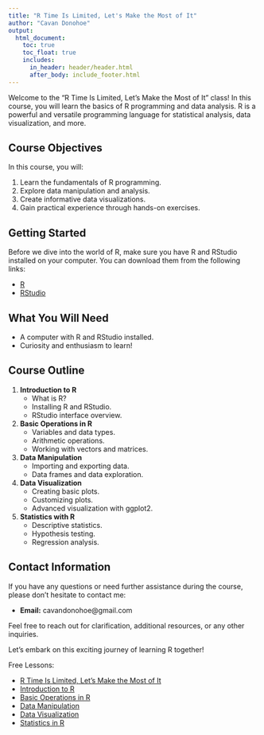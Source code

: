 ```yaml
---
title: "R Time Is Limited, Let's Make the Most of It"
author: "Cavan Donohoe"
output:
  html_document:
    toc: true
    toc_float: true
    includes:
      in_header: header/header.html
      after_body: include_footer.html
---
```


Welcome to the "R Time Is Limited, Let's Make the Most of It" class! In this course, you will learn the basics of R programming and data analysis. R is a powerful and versatile programming language for statistical analysis, data visualization, and more.

## Course Objectives

In this course, you will:

1. Learn the fundamentals of R programming.
2. Explore data manipulation and analysis.
3. Create informative data visualizations.
4. Gain practical experience through hands-on exercises.

## Getting Started

Before we dive into the world of R, make sure you have R and RStudio installed on your computer. You can download them from the following links:

- [R](https://cran.r-project.org/mirrors.html)
- [RStudio](https://www.rstudio.com/products/rstudio/download/)

## What You Will Need

- A computer with R and RStudio installed.
- Curiosity and enthusiasm to learn!

## Course Outline

1. **Introduction to R**
   - What is R?
   - Installing R and RStudio.
   - RStudio interface overview.

2. **Basic Operations in R**
   - Variables and data types.
   - Arithmetic operations.
   - Working with vectors and matrices.

3. **Data Manipulation**
   - Importing and exporting data.
   - Data frames and data exploration.

4. **Data Visualization**
   - Creating basic plots.
   - Customizing plots.
   - Advanced visualization with ggplot2.

5. **Statistics with R**
   - Descriptive statistics.
   - Hypothesis testing.
   - Regression analysis.

## Contact Information

If you have any questions or need further assistance during the course, please don't hesitate to contact me:

- **Email:** cavandonohoe@gmail.com

Feel free to reach out for clarification, additional resources, or any other inquiries.

Let's embark on this exciting journey of learning R together!



Free Lessons:

- [R Time Is Limited, Let's Make the Most of It](https://cavandonohoe.github.io/learn_r.html)
- [Introduction to R](https://cavandonohoe.github.io/intro_to_r.html)
- [Basic Operations in R](https://cavandonohoe.github.io/basic_operations_r.html)
- [Data Manipulation](https://cavandonohoe.github.io/data_manipulation_r.html)
- [Data Visualization](https://cavandonohoe.github.io/data_visualization_r.html)
- [Statistics in R](https://cavandonohoe.github.io/statistics_with_r.html)
